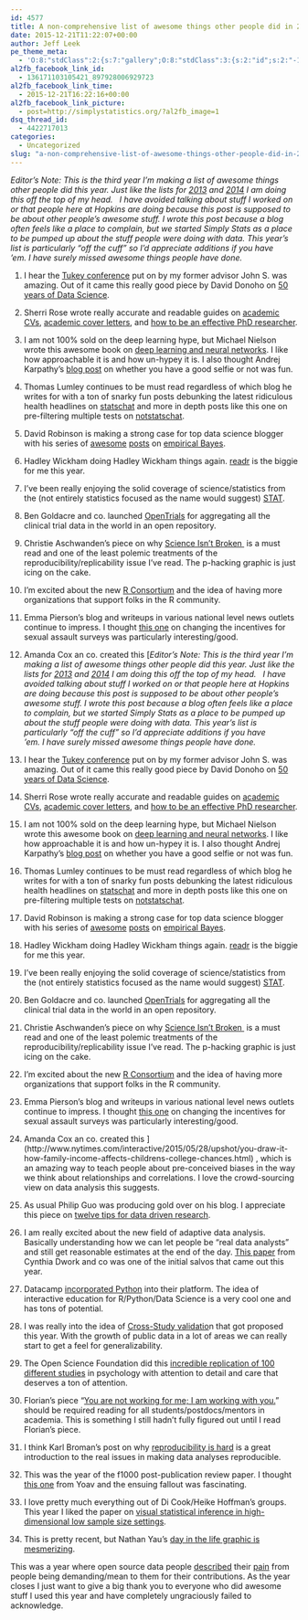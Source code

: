 ```yaml
---
id: 4577
title: A non-comprehensive list of awesome things other people did in 2015
date: 2015-12-21T11:22:07+00:00
author: Jeff Leek
pe_theme_meta:
  - 'O:8:"stdClass":2:{s:7:"gallery";O:8:"stdClass":3:{s:2:"id";s:2:"-1";s:5:"width";s:0:"";s:6:"height";s:0:"";}s:5:"video";O:8:"stdClass":1:{s:2:"id";s:2:"-1";}}'
al2fb_facebook_link_id:
  - 136171103105421_897928006929723
al2fb_facebook_link_time:
  - 2015-12-21T16:22:16+00:00
al2fb_facebook_link_picture:
  - post=http://simplystatistics.org/?al2fb_image=1
dsq_thread_id:
  - 4422717013
categories:
  - Uncategorized
slug: "a-non-comprehensive-list-of-awesome-things-other-people-did-in-2015"
---
```

_Editor's Note: This is the third year I'm making a list of awesome things other people did this year. Just like the lists for [2013](http://simplystatistics.org/2013/12/20/a-non-comprehensive-list-of-awesome-things-other-people-did-this-year/) and [2014](http://simplystatistics.org/2014/12/17/a-non-comprehensive-list-of-awesome-things-other-people-did-in-2014/) I am doing this off the top of my head.   I have avoided talking about stuff I worked on or that people here at Hopkins are doing because this post is supposed to be about other people's awesome stuff. I wrote this post because a blog often feels like a place to complain, but we started Simply Stats as a place to be pumped up about the stuff people were doing with data. This year's list is particularly "off the cuff" so I'd appreciate additions if you have 'em. I have surely missed awesome things people have done._

  1. I hear the [Tukey conference](http://sml.princeton.edu/tukey) put on by my former advisor John S. was amazing. Out of it came this really good piece by David Donoho on [50 years of Data Science](https://dl.dropboxusercontent.com/u/23421017/50YearsDataScience.pdf).
  2. Sherri Rose wrote really accurate and readable guides on [academic CVs](http://drsherrirose.com/academic-cvs-for-statistical-science-faculty-positions), [academic cover letters](http://drsherrirose.com/academic-cover-letters-for-statistical-science-faculty-positions), and [how to be an effective PhD researcher](http://drsherrirose.com/how-to-be-an-effective-phd-researcher).
  3. I am not 100% sold on the deep learning hype, but Michael Nielson wrote this awesome book on [deep learning and neural networks](http://neuralnetworksanddeeplearning.com/). I like how approachable it is and how un-hypey it is. I also thought Andrej Karpathy's [blog post](http://karpathy.github.io/2015/10/25/selfie/) on whether you have a good selfie or not was fun.
  4. Thomas Lumley continues to be must read regardless of which blog he writes for with a ton of snarky fun posts debunking the latest ridiculous health headlines on [statschat](http://www.statschat.org.nz/2015/11/27/to-find-the-minds-construction-near-the-face/) and more in depth posts like this one on pre-filtering multiple tests on [notstatschat](http://notstatschat.tumblr.com/post/131478660126/prefiltering-very-large-numbers-of-tests).
  5. David Robinson is making a strong case for top data science blogger with his series of [awesome](http://varianceexplained.org/r/bayesian_fdr_baseball/) [posts](http://varianceexplained.org/r/credible_intervals_baseball/) on [empirical Bayes](http://varianceexplained.org/r/empirical_bayes_baseball/).
  6. Hadley Wickham doing Hadley Wickham things again. [readr](https://github.com/hadley/readr) is the biggie for me this year.
  7. I've been really enjoying the solid coverage of science/statistics from the (not entirely statistics focused as the name would suggest) [STAT](https://twitter.com/statnews).
  8. Ben Goldacre and co. launched [OpenTrials](http://opentrials.net/) for aggregating all the clinical trial data in the world in an open repository.
  9. Christie Aschwanden's piece on why [Science Isn't Broken ](http://fivethirtyeight.com/features/science-isnt-broken/) is a must read and one of the least polemic treatments of the reproducibility/replicability issue I've read. The p-hacking graphic is just icing on the cake.
 10. I'm excited about the new [R Consortium](http://blog.revolutionanalytics.com/2015/06/r-consortium.html) and the idea of having more organizations that support folks in the R community.
 11. Emma Pierson's blog and writeups in various national level news outlets continue to impress. I thought [this one](https://www.washingtonpost.com/news/grade-point/wp/2015/10/15/a-better-way-to-gauge-how-common-sexual-assault-is-on-college-campuses/) on changing the incentives for sexual assault surveys was particularly interesting/good.
 12. Amanda Cox an co. created this [_Editor's Note: This is the third year I'm making a list of awesome things other people did this year. Just like the lists for [2013](http://simplystatistics.org/2013/12/20/a-non-comprehensive-list-of-awesome-things-other-people-did-this-year/) and [2014](http://simplystatistics.org/2014/12/17/a-non-comprehensive-list-of-awesome-things-other-people-did-in-2014/) I am doing this off the top of my head.   I have avoided talking about stuff I worked on or that people here at Hopkins are doing because this post is supposed to be about other people's awesome stuff. I wrote this post because a blog often feels like a place to complain, but we started Simply Stats as a place to be pumped up about the stuff people were doing with data. This year's list is particularly "off the cuff" so I'd appreciate additions if you have 'em. I have surely missed awesome things people have done._

  1. I hear the [Tukey conference](http://sml.princeton.edu/tukey) put on by my former advisor John S. was amazing. Out of it came this really good piece by David Donoho on [50 years of Data Science](https://dl.dropboxusercontent.com/u/23421017/50YearsDataScience.pdf).
  2. Sherri Rose wrote really accurate and readable guides on [academic CVs](http://drsherrirose.com/academic-cvs-for-statistical-science-faculty-positions), [academic cover letters](http://drsherrirose.com/academic-cover-letters-for-statistical-science-faculty-positions), and [how to be an effective PhD researcher](http://drsherrirose.com/how-to-be-an-effective-phd-researcher).
  3. I am not 100% sold on the deep learning hype, but Michael Nielson wrote this awesome book on [deep learning and neural networks](http://neuralnetworksanddeeplearning.com/). I like how approachable it is and how un-hypey it is. I also thought Andrej Karpathy's [blog post](http://karpathy.github.io/2015/10/25/selfie/) on whether you have a good selfie or not was fun.
  4. Thomas Lumley continues to be must read regardless of which blog he writes for with a ton of snarky fun posts debunking the latest ridiculous health headlines on [statschat](http://www.statschat.org.nz/2015/11/27/to-find-the-minds-construction-near-the-face/) and more in depth posts like this one on pre-filtering multiple tests on [notstatschat](http://notstatschat.tumblr.com/post/131478660126/prefiltering-very-large-numbers-of-tests).
  5. David Robinson is making a strong case for top data science blogger with his series of [awesome](http://varianceexplained.org/r/bayesian_fdr_baseball/) [posts](http://varianceexplained.org/r/credible_intervals_baseball/) on [empirical Bayes](http://varianceexplained.org/r/empirical_bayes_baseball/).
  6. Hadley Wickham doing Hadley Wickham things again. [readr](https://github.com/hadley/readr) is the biggie for me this year.
  7. I've been really enjoying the solid coverage of science/statistics from the (not entirely statistics focused as the name would suggest) [STAT](https://twitter.com/statnews).
  8. Ben Goldacre and co. launched [OpenTrials](http://opentrials.net/) for aggregating all the clinical trial data in the world in an open repository.
  9. Christie Aschwanden's piece on why [Science Isn't Broken ](http://fivethirtyeight.com/features/science-isnt-broken/) is a must read and one of the least polemic treatments of the reproducibility/replicability issue I've read. The p-hacking graphic is just icing on the cake.
 10. I'm excited about the new [R Consortium](http://blog.revolutionanalytics.com/2015/06/r-consortium.html) and the idea of having more organizations that support folks in the R community.
 11. Emma Pierson's blog and writeups in various national level news outlets continue to impress. I thought [this one](https://www.washingtonpost.com/news/grade-point/wp/2015/10/15/a-better-way-to-gauge-how-common-sexual-assault-is-on-college-campuses/) on changing the incentives for sexual assault surveys was particularly interesting/good.
 12. Amanda Cox an co. created this ](http://www.nytimes.com/interactive/2015/05/28/upshot/you-draw-it-how-family-income-affects-childrens-college-chances.html) , which is an amazing way to teach people about pre-conceived biases in the way we think about relationships and correlations. I love the crowd-sourcing view on data analysis this suggests.
 13. As usual Philip Guo was producing gold over on his blog. I appreciate this piece on [twelve tips for data driven research](http://www.pgbovine.net/tips-for-data-driven-research.htm).
 14. I am really excited about the new field of adaptive data analysis. Basically understanding how we can let people be "real data analysts" and still get reasonable estimates at the end of the day. [This paper](http://www.sciencemag.org/content/349/6248/636.abstract) from Cynthia Dwork and co was one of the initial salvos that came out this year.
 15. Datacamp [incorporated Python](https://www.datacamp.com/courses/intro-to-python-for-data-science?utm_source=growth&utm_campaign=python&utm_medium=button) into their platform. The idea of interactive education for R/Python/Data Science is a very cool one and has tons of potential.
 16. I was really into the idea of [Cross-Study validatio](http://projecteuclid.org/euclid.aoas/1430226098)n that got proposed this year. With the growth of public data in a lot of areas we can really start to get a feel for generalizability.
 17. The Open Science Foundation did this [incredible replication of 100 different studies](http://www.sciencemag.org/content/349/6251/aac4716) in psychology with attention to detail and care that deserves a ton of attention.
 18. Florian's piece "[You are not working for me; I am working with you.](http://www.ncbi.nlm.nih.gov/pubmed/26402330)" should be required reading for all students/postdocs/mentors in academia. This is something I still hadn't fully figured out until I read Florian's piece.
 19. I think Karl Broman's post on why [reproducibility is hard](https://kbroman.wordpress.com/2015/09/09/reproducibility-is-hard/) is a great introduction to the real issues in making data analyses reproducible.
 20. This was the year of the f1000 post-publication review paper. I thought [this one](http://f1000research.com/articles/4-121/v1) from Yoav and the ensuing fallout was fascinating.
 21. I love pretty much everything out of Di Cook/Heike Hoffman's groups. This year I liked the paper on [visual statistical inference in high-dimensional low sample size settings](http://download.springer.com/static/pdf/611/art%253A10.1007%252Fs00180-014-0534-x.pdf?originUrl=http%3A%2F%2Flink.springer.com%2Farticle%2F10.1007%2Fs00180-014-0534-x&token2=exp=1450714996~acl=%2Fstatic%2Fpdf%2F611%2Fart%25253A10.1007%25252Fs00180-014-0534-x.pdf%3ForiginUrl%3Dhttp%253A%252F%252Flink.springer.com%252Farticle%252F10.1007%252Fs00180-014-0534-x*~hmac=3c5f5c7c1b2381685437659d8ffd64e1cb2c52d1dfd10506cad5d2af1925c0ac).
 22. This is pretty recent, but Nathan Yau's [day in the life graphic is mesmerizing](https://flowingdata.com/2015/12/15/a-day-in-the-life-of-americans/).

This was a year where open source data people [described](http://treycausey.com/emotional_rollercoaster_public_work.html) their [pain](https://twitter.com/johnmyleswhite/status/666429299327569921) from people being demanding/mean to them for their contributions. As the year closes I just want to give a big thank you to everyone who did awesome stuff I used this year and have completely ungraciously failed to acknowledge.

&nbsp;
